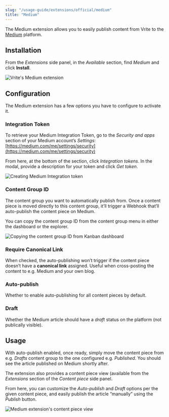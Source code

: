 ```yaml
---
slug: "/usage-guide/extensions/official/medium"
title: "Medium"
---
```


The Medium extension allows you to easily publish content from Vrite to the [Medium](https://medium.com/) platform.

## Installation

From the _Extensions_ side panel, in the _Available_ section, find _Medium_ and click **Install**.

![Vrite's Medium extension](https://assets.vrite.io/65017ed7b0e627e259623b8a/24QGSKRF4XP7asVpZLE_-.png)

## Configuration

The Medium extension has a few options you have to configure to activate it.

### Integration Token

To retrieve your Medium Integration Token, go to the _Security and apps_ section of your Medium account’s _Settings_: [https://medium.com/me/settings/security](https://medium.com/me/settings/security)

From here, at the bottom of the section, click _Integration tokens_. In the modal, provide a description for your token and click _Get token_.

![Creating Medium Integration token](https://assets.vrite.io/65017ed7b0e627e259623b8a/SlZNYy99HdtKKT2MPALLP.png)

### Content Group ID

The content group you want to automatically publish from. Once a content piece is moved directly to this content group, it’ll trigger a Webhook that’ll auto-publish the content piece on Medium.

You can copy the content group ID from the content group menu in either the dashboard or the explorer.

![Copying the content group ID from Kanban dashboard](https://assets.vrite.io/65017ed7b0e627e259623b8a/N5l7xhJcxGW95WUf0PmKG.png)

### Require Canonical Link

When checked, the auto-publishing won’t trigger if the content piece doesn’t have a **canonical link** assigned. Useful when cross-posting the content to e.g. Medium and your own blog.

### Auto-publish

Whether to enable auto-publishing for all content pieces by default.

### Draft

Whether the Medium article should have a _draft_ status on the platform (not publically visible).

## Usage

With auto-publish enabled, once ready, simply move the content piece from e.g. _Drafts_ content group to the one configured e.g. _Published_. You should see the article published on Medium shortly after.

The extension also provides a content piece view (available from the _Extensions_ section of the _Content piece_ side panel.

From here, you can customize the _Auto-publish_ and _Draft_ options per the given content piece, and easily publish the article “manually” using the _Publish_ button.

![Medium extension's content piece view](https://assets.vrite.io/65017ed7b0e627e259623b8a/gFtMu3Qn3e4kANGzsWLIc.png)